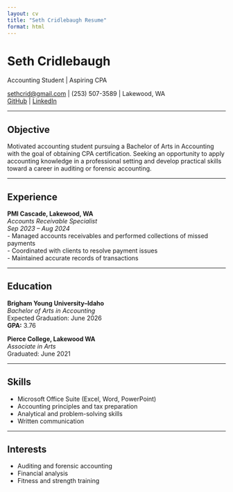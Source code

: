 ```yaml
---
layout: cv
title: "Seth Cridlebaugh Resume"
format: html
---
```


# Seth Cridlebaugh
Accounting Student | Aspiring CPA

[sethcrid@gmail.com](mailto:sethcrid@gmail.com) | (253) 507-3589 | Lakewood, WA  
[GitHub](https://github.com/sethcridlebaugh) | [LinkedIn](https://www.linkedin.com/in/sethcridlebaugh)

---

## Objective

Motivated accounting student pursuing a Bachelor of Arts in Accounting with the goal of obtaining CPA certification. Seeking an opportunity to apply accounting knowledge in a professional setting and develop practical skills toward a career in auditing or forensic accounting.

---

## Experience

**PMI Cascade, Lakewood, WA**  
*Accounts Receivable Specialist*  
_Sep 2023 – Aug 2024_  
- Managed accounts receivables and performed collections of missed payments  
- Coordinated with clients to resolve payment issues  
- Maintained accurate records of transactions

---

## Education

**Brigham Young University–Idaho**  
_Bachelor of Arts in Accounting_  
Expected Graduation: June 2026  
**GPA:** 3.76

**Pierce College, Lakewood WA**  
_Associate in Arts_  
Graduated: June 2021

---

## Skills

- Microsoft Office Suite (Excel, Word, PowerPoint)  
- Accounting principles and tax preparation  
- Analytical and problem-solving skills  
- Written communication

---

## Interests

- Auditing and forensic accounting  
- Financial analysis  
- Fitness and strength training
